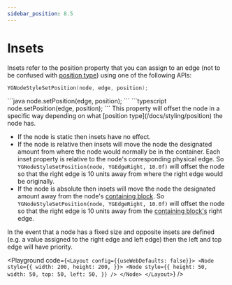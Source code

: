 ```yaml
---
sidebar_position: 8.5
---
```



# Insets

Insets refer to the position property that you can assign to an edge
(not to be confused with [position type](/docs/styling/position)) using one of the following
APIs:
<Tabs groupId="language">
<TabItem value="cpp" label="C/C++">
```cpp
YGNodeStyleSetPosition(node, edge, position);
```
</TabItem>
<TabItem value="java" label="Java">
```java
node.setPosition(edge, position);
```
</TabItem>
<TabItem value="js" label="JavaScript">
```typescript
node.setPosition(edge, position);
```
</TabItem>
</Tabs>
This property will offset the node in a specific way depending on
what [position type](/docs/styling/position) the node has.

* If the node is static then insets have no effect.
* If the node is relative then insets will move the node the designated amount
from where the node would normally be in the container. Each inset property
is relative to the node's corresponding physical edge. So `YGNodeStyleSetPosition(node, YGEdgeRight, 10.0f)` will offset the node
so that the right edge is 10 units away from where the right edge would be originally.
* If the node is absolute then insets will move the node the designated amount away from
the node's [containing block](/docs/advanced/containing-block). So `YGNodeStyleSetPosition(node, YGEdgeRight, 10.0f)`
will offset the node so that the right edge is 10 units away from the [containing block's](/docs/advanced/containing-block)
right edge.

In the event that a node has a fixed size and opposite insets are defined
(e.g. a value assigned to the right edge and left edge) then the left and top edge will have priority.

<Playground code={`<Layout config={{useWebDefaults: false}}>
  <Node
    style={{
      width: 200,
      height: 200,
    }}>
    <Node
      style={{
        height: 50,
        width: 50,
        top: 50,
        left: 50,
      }}
    />
  </Node>
</Layout>`} />
